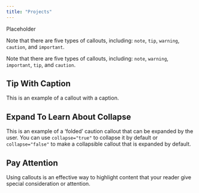 ```yaml
---
title: "Projects"
---
```


Placeholder

::: callout-note
Note that there are five types of callouts, including: `note`, `tip`, `warning`, `caution`, and `important`.
:::

::: callout-note
Note that there are five types of callouts, including: `note`, `warning`, `important`, `tip`, and `caution`.
:::

::: callout-tip
## Tip With Caption

This is an example of a callout with a caption.
:::

::: {.callout-caution collapse="true"}
## Expand To Learn About Collapse

This is an example of a 'folded' caution callout that can be expanded by the user. You can use `collapse="true"` to collapse it by default or `collapse="false"` to make a collapsible callout that is expanded by default.
:::

::: {.callout-note appearance="simple"}
## Pay Attention

Using callouts is an effective way to highlight content that your reader give special consideration or attention.
:::
